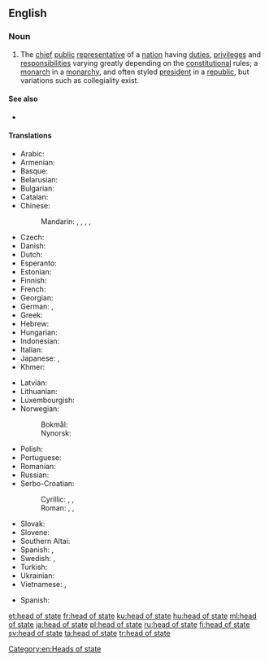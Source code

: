 {{also|head-of-state}}
==English==

===Noun===
{{wikipedia}}
{{en-noun|heads of state}}

# The [[chief]] [[public]] [[representative]] of a [[nation]] having [[duties]], [[privilege]]s and [[responsibilities]] varying greatly depending on the [[constitution]]al rules; a [[monarch]] in a [[monarchy]], and often styled [[president]] in a [[republic]], but variations such as collegiality exist.

====See also====
* {{l|en|head of government}}

====Translations====
{{trans-top|the chief public representative of a nation}}
* Arabic: {{t|ar|رَأْس الدَوْلَة|m}}
* Armenian: {{t|hy|պետության գլուխն}}
* Basque: {{t|eu|estatuburu}}
* Belarusian: {{t|be|кіраўнік дзяржавы|m}}
* Bulgarian: {{t|bg|държавен глава |m}}
* Catalan: {{t|ca|cap d'estat|m}}
* Chinese:
*: Mandarin: {{t+|cmn|國家元首|sc=Hani}}, {{t+|cmn|国家元首|tr=guójiā yuánshǒu|sc=Hani}}, {{t+|cmn|元首|tr=yuánshǒu|sc=Hani}}, {{t+|cmn|政府首腦|sc=Hani}}, {{t+|cmn|政府首脑|tr=zhèngfǔ shǒunǎo|sc=Hani}}
* Czech: {{t|cs|hlava státu|m|f}}
* Danish: {{t+|da|statsoverhoved|n}}
* Dutch: {{t+|nl|staatshoofd|n}}
* Esperanto: {{t|eo|ŝtatestro}}
* Estonian: {{t|et|riigipea}}
* Finnish: {{t+|fi|valtionpäämies}}
* French: {{t+|fr|chef d'État|m}}
* Georgian: {{t|ka|სახელმწიფოს მეთაური}}
* German: {{t+|de|Staatsoberhaupt|n}}, {{t+|de|Staatschef|m}}
* Greek: {{t|el|επικεφαλής του κράτους|m}}
* Hebrew: {{t|he|ראש מדינה|m|tr=rosh m'diná}}
* Hungarian: {{t+|hu|államfő}}
* Indonesian: {{t+|id|kepala negara}}
* Italian: {{t|it|capo di stato}}
* Japanese: {{t|ja|国家元首|tr=こっかげんしゅ, kokkagenshu}}, {{t+|ja|元首|tr=げんしゅ, genshu}}
* Khmer: {{t|km|ប្រមុខរដ្ឋ|sc=Khmr|tr=prɑmuk roat}}
{{trans-mid}}
* Latvian: {{t|lv|valsts vadītājs|m}}
* Lithuanian: {{t|lt|valstybės vadovas|m}}
* Luxembourgish: {{t|lb|Staatschef|m}}
* Norwegian:
*: Bokmål: {{t+|no|statsoverhode|n}}
*: Nynorsk: {{t|nn|statsoverhovud|n}}
* Polish: {{t|pl|głowa państwa|m|f}}
* Portuguese: {{t|pt|chefe de estado|m|f}}
* Romanian: {{t|ro|șef de stat|m}}
* Russian: {{t|ru|глава́ госуда́рства|m|f}}
* Serbo-Croatian: 
*: Cyrillic: {{t|sh|шеф државе|m}}, {{t|sh|поглавар државе|m}}, {{t|sh|поглавар државни|m}}
*: Roman: {{t|sh|šef države|m}}, {{t|sh|poglavar države|m}}, {{t|sh|poglavar državni|m}}
* Slovak: {{t|sk|hlava štátu|m|f}}
* Slovene: {{t|sl|vodja države|m}}
* Southern Altai: {{t|alt|эл башчы|tr=el başçı}}
* Spanish: {{t|es|jefe de Estado|m}}, {{t|es|mandatario|m}}
* Swedish: {{t+|sv|statschef|c}}, {{t+|sv|statsöverhuvud|n}}
* Turkish: {{t+|tr|devlet başkanı}}
* Ukrainian: {{t|uk|голова́ держа́ви|m|f|sc=Cyrl}}
* Vietnamese: {{t|vi|nguyên thủ quốc gia}}, {{t+|vi|quốc trưởng}}
{{trans-bottom}}

{{checktrans-top}}
* Spanish: {{t-check|es|cabo de estado|m}}
{{trans-bottom}}

[[Category:en:Heads of state]]

[[et:head of state]]
[[fr:head of state]]
[[ku:head of state]]
[[hu:head of state]]
[[ml:head of state]]
[[ja:head of state]]
[[pl:head of state]]
[[ru:head of state]]
[[fi:head of state]]
[[sv:head of state]]
[[ta:head of state]]
[[tr:head of state]]